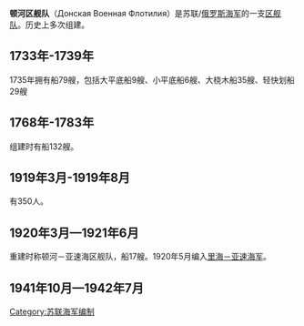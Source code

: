 '''顿河区舰队'''（Дoнская Bоенная Флотилия）是苏联/[[俄罗斯海军|俄罗斯海军]]的一支[[区舰队|区舰队]]。历史上多次组建。
==1733年-1739年==
1735年拥有船79艘，包括大平底船9艘、小平底船6艘、大桡木船35艘、轻快划船29艘
==1768年-1783年==
组建时有船132艘。
==1919年3月-1919年8月== 
有350人。
==1920年3月—1921年6月== 
重建时称顿河－亚速海区舰队，船17艘。1920年5月编入[[里海－亚速海军|里海－亚速海军]]。 
==1941年10月—1942年7月==   
{{蘇聯艦隊與區艦隊單位}}
[[Category:苏联海军编制|Category:苏联海军编制]]
